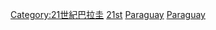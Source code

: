 {{Portal|巴拉圭}}

{{DEFAULTSORT:Years Of The 21st Century In Paraguay}}
[[Category:21世紀巴拉圭|Category:21世紀巴拉圭]]
[[Category:依年份劃分的巴拉圭|21st]]
[[Category:依年份劃分的21世紀各國|Paraguay]]
[[Category:依年份劃分的21世紀南美洲|Paraguay]]